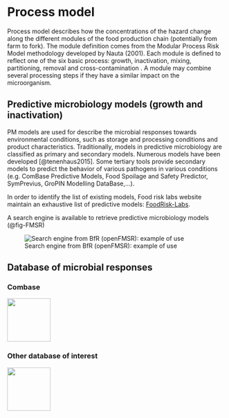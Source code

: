 # Process model

Process model describes how the concentrations of the hazard change along the different modules of the food production chain (potentially from farm to fork). The module definition comes from the Modular Process Risk Model methodology developed by Nauta (2001). Each module is defined to reflect one of the six basic process: growth, inactivation, mixing, partitioning, removal and cross-contamination . A module may combine several processing steps if they have a similar impact on the microorganism.

## Predictive microbiology models (growth and inactivation)

PM models are used for describe the microbial responses towards environmental conditions, such as storage and processing conditions and product characteristics. Traditionally, models in predictive microbiology are classified as primary and secondary models. Numerous models have been developed [@tenenhaus2015]. Some tertiary tools provide secondary models to predict the behavior of various pathogens in various conditions (e.g. ComBase Predictive Models, Food Spoilage and Safety Predictor, SymPrevius, GroPIN Modelling DataBase,...).

In order to identify the list of existing models, Food risk labs website maintain an exhaustive list of predictive models: [FoodRisk-Labs](https://foodrisklabs.bfr.bund.de/predictive-microbial-modelling-and-qmra-software-directory/).

A search engine is available to retrieve predictive microbiology models (@fig-FMSR)

![Search engine from BfR (openFMSR): example of use](images/openFSMR.PNG){#fig-FMSR}

## Database of microbial responses

### Combase

![](images/wip.png){width="100"}

### Other database of interest

![](images/wip.png){width="100"}
